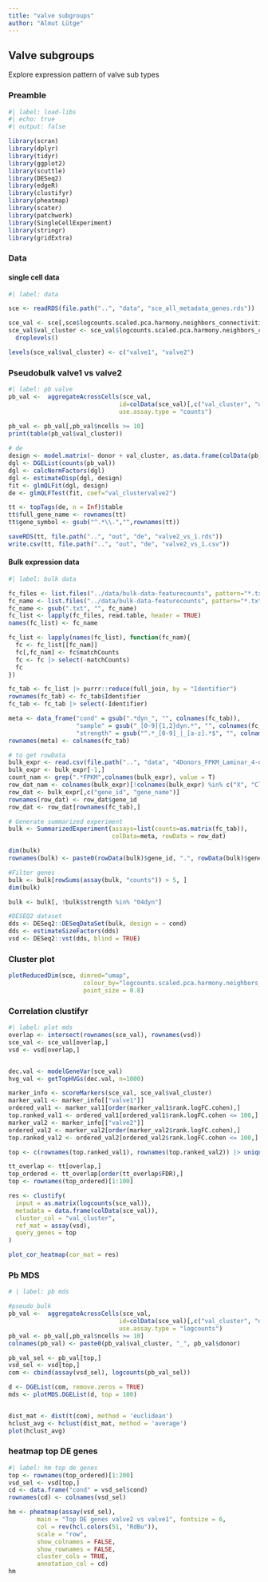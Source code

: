 ```yaml
---
title: "valve subgroups"
author: "Almut Lütge"
---
```


## Valve subgroups

Explore expression pattern of valve sub types

### Preamble

```r
#| label: load-libs
#| echo: true
#| output: false

library(scran)
library(dplyr)
library(tidyr)
library(ggplot2)
library(scuttle)
library(DESeq2)
library(edgeR)
library(clustifyr)
library(pheatmap)
library(scater)
library(patchwork)
library(SingleCellExperiment)
library(stringr)
library(gridExtra)
```

### Data

#### single cell data

```r
#| label: data

sce <- readRDS(file.path("..", "data", "sce_all_metadata_genes.rds"))

sce_val <- sce[,sce$logcounts.scaled.pca.harmony.neighbors_connectivities.leiden_1res %in% c("8", "9")]
sce_val$val_cluster <- sce_val$logcounts.scaled.pca.harmony.neighbors_connectivities.leiden_1res |> 
  droplevels() 

levels(sce_val$val_cluster) <- c("valve1", "valve2")

```

### Pseudobulk valve1 vs valve2

```r
#| label: pb valve
pb_val <-  aggregateAcrossCells(sce_val,
                               id=colData(sce_val)[,c("val_cluster", "donor")],
                               use.assay.type = "counts")

pb_val <- pb_val[,pb_val$ncells >= 10]
print(table(pb_val$val_cluster))
  
# de
design <- model.matrix(~ donor + val_cluster, as.data.frame(colData(pb_val)))
dgl <- DGEList(counts(pb_val))
dgl <- calcNormFactors(dgl)
dgl <- estimateDisp(dgl, design)
fit <- glmQLFit(dgl, design)
de <- glmQLFTest(fit, coef="val_clustervalve2")

tt <- topTags(de, n = Inf)$table
tt$full_gene_name <- rownames(tt)
tt$gene_symbol <- gsub("^.*\\.","",rownames(tt))

saveRDS(tt, file.path("..", "out", "de", "valve2_vs_1.rds"))
write.csv(tt, file.path("..", "out", "de", "valve2_vs_1.csv"))

```

#### Bulk expression data

```r
#| label: bulk data

fc_files <- list.files("../data/bulk-data-featurecounts", pattern="*.txt", full.names=TRUE)
fc_name <- list.files("../data/bulk-data-featurecounts", pattern="*.txt", full.names=FALSE)
fc_name <- gsub(".txt", "", fc_name)
fc_list <- lapply(fc_files, read.table, header = TRUE)
names(fc_list) <- fc_name

fc_list <- lapply(names(fc_list), function(fc_nam){
  fc <- fc_list[[fc_nam]]
  fc[,fc_nam] <- fc$matchCounts
  fc <- fc |> select(-matchCounts)
  fc
})

fc_tab <- fc_list |> purrr::reduce(full_join, by = "Identifier")
rownames(fc_tab) <- fc_tab$Identifier
fc_tab <- fc_tab |> select(-Identifier)

meta <- data_frame("cond" = gsub(".*dyn_", "", colnames(fc_tab)),
                   "sample" = gsub("_[0-9]{1,2}dyn.*", "", colnames(fc_tab)),
                   "strength" = gsub("^.*_[0-9]_|_[a-z].*$", "", colnames(fc_tab)))
rownames(meta) <- colnames(fc_tab)

# to get rowData
bulk_expr <- read.csv(file.path("..", "data", "4Donors_FPKM_Laminar_4-over-Oscillatory_4.csv"))
bulk_expr <- bulk_expr[-1,]
count_nam <- grep(".*FPKM",colnames(bulk_expr), value = T)
row_dat_nam <- colnames(bulk_expr)[!colnames(bulk_expr) %in% c("X", "Cluster", count_nam)]
row_dat <- bulk_expr[,c("gene_id", "gene_name")]
rownames(row_dat) <- row_dat$gene_id
row_dat <- row_dat[rownames(fc_tab),]

# Generate summarized experiment
bulk <- SummarizedExperiment(assays=list(counts=as.matrix(fc_tab)), 
                             colData=meta, rowData = row_dat)

dim(bulk)
rownames(bulk) <- paste0(rowData(bulk)$gene_id, ".", rowData(bulk)$gene_name)

#Filter genes
bulk <- bulk[rowSums(assay(bulk, "counts")) > 5, ]
dim(bulk)

bulk <- bulk[, !bulk$strength %in% "04dyn"]

#DESEQ2 dataset
dds <- DESeq2::DESeqDataSet(bulk, design = ~ cond)
dds <- estimateSizeFactors(dds)
vsd <- DESeq2::vst(dds, blind = TRUE)
```

### Cluster plot

```r
plotReducedDim(sce, dimred="umap", 
                     colour_by="logcounts.scaled.pca.harmony.neighbors_connectivities.leiden_1res", 
                     point_size = 0.8)
```

### Correlation clustifyr

```r
#| label: plot mds
overlap <- intersect(rownames(sce_val), rownames(vsd))
sce_val <- sce_val[overlap,]
vsd <- vsd[overlap,]


dec.val <- modelGeneVar(sce_val)
hvg_val <- getTopHVGs(dec.val, n=1000)

marker_info <- scoreMarkers(sce_val, sce_val$val_cluster)
marker_val1 <- marker_info[["valve1"]]
ordered_val1 <- marker_val1[order(marker_val1$rank.logFC.cohen),]
top.ranked_val1 <- ordered_val1[ordered_val1$rank.logFC.cohen <= 100,]
marker_val2 <- marker_info[["valve2"]]
ordered_val2 <- marker_val2[order(marker_val2$rank.logFC.cohen),]
top.ranked_val2 <- ordered_val2[ordered_val2$rank.logFC.cohen <= 100,]

top <- c(rownames(top.ranked_val1), rownames(top.ranked_val2)) |> unique()

tt_overlap <- tt[overlap,]
top_ordered <- tt_overlap[order(tt_overlap$FDR),]
top <- rownames(top_ordered)[1:100]

res <- clustify(
  input = as.matrix(logcounts(sce_val)),
  metadata = data.frame(colData(sce_val)),
  cluster_col = "val_cluster", 
  ref_mat = assay(vsd),
  query_genes = top 
)

plot_cor_heatmap(cor_mat = res)

```

### Pb MDS

```r
# | label: pb mds

#pseudo_bulk
pb_val <-  aggregateAcrossCells(sce_val,
                               id=colData(sce_val)[,c("val_cluster", "donor")],
                               use.assay.type = "logcounts")
pb_val <- pb_val[,pb_val$ncells >= 10]
colnames(pb_val) <- paste0(pb_val$val_cluster, "_", pb_val$donor)

pb_val_sel <- pb_val[top,]
vsd_sel <- vsd[top,]
com <- cbind(assay(vsd_sel), logcounts(pb_val_sel))

d <- DGEList(com, remove.zeros = TRUE)
mds <- plotMDS.DGEList(d, top = 100)


dist_mat <- dist(t(com), method = 'euclidean')
hclust_avg <- hclust(dist_mat, method = 'average')
plot(hclust_avg)
```

### heatmap top DE genes

```r
#| label: hm top de genes
top <- rownames(top_ordered)[1:200]
vsd_sel <- vsd[top,]
cd <- data.frame("cond" = vsd_sel$cond)
rownames(cd) <- colnames(vsd_sel)

hm <- pheatmap(assay(vsd_sel), 
        main = "Top DE genes valve2 vs valve1", fontsize = 6,
        col = rev(hcl.colors(51, "RdBu")),
        scale = "row", 
        show_colnames = FALSE,
        show_rownames = FALSE,
        cluster_cols = TRUE,
        annotation_col = cd)
hm
```

